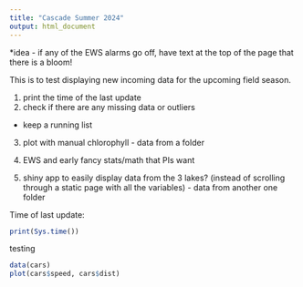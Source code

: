 ```yaml
---
title: "Cascade Summer 2024"
output: html_document
---
```


*idea - if any of the EWS alarms go off, have text at the top of the page that there is a bloom!

This is to test displaying new incoming data for the upcoming field season. 

1) print the time of the last update 
2) check if there are any missing data or outliers 
  - keep a running list 
3) plot with manual chlorophyll - data from a folder 
4) EWS and early fancy stats/math that PIs want


3) shiny app to easily display data from the 3 lakes? (instead of scrolling through a static page with all the variables) - data from another one folder

  

Time of last update:
```r
print(Sys.time())
```
testing

```r
data(cars)
plot(cars$speed, cars$dist)
```

```r

```

